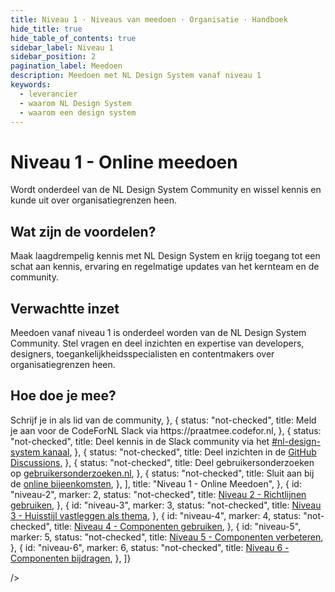 ```yaml
---
title: Niveau 1 · Niveaus van meedoen · Organisatie · Handboek
hide_title: true
hide_table_of_contents: true
sidebar_label: Niveau 1
sidebar_position: 2
pagination_label: Meedoen
description: Meedoen met NL Design System vanaf niveau 1
keywords:
  - leverancier
  - waarom NL Design System
  - waarom een design system
---
```



# Niveau 1 - Online meedoen

Wordt onderdeel van de NL Design System Community en wissel kennis en kunde uit over organisatiegrenzen heen.

## Wat zijn de voordelen?

Maak laagdrempelig kennis met
NL Design System en krijg toegang tot een schat aan kennis, ervaring en regelmatige updates van het kernteam en de community.

## Verwachtte inzet

Meedoen vanaf niveau 1 is onderdeel worden van de NL Design System Community. Stel vragen en deel inzichten en expertise van developers, designers, toegankelijkheidsspecialisten en contentmakers over organisatiegrenzen heen.

## Hoe doe je mee?

<div className="ma-theme">
  <Status
    steps={[
      {
        id: "niveau-1",
        marker: "1",
        status: "current",
        steps: [
          {
            status: "not-checked",
            title: <span><Link href="/community/sluit-je-aan">Schrijf je in</Link> als lid van de community</span>,
          },
          {
            status: "not-checked",
            title: <span>Meld je aan voor de CodeForNL Slack via <Link href="https://praatmee.codefor.nl">https://praatmee.codefor.nl</Link></span>,
          },
          {
            status: "not-checked",
            title: <span>Deel kennis in de Slack community via het <a href="https://codefornl.slack.com/archives/C7KDQRXMZ">#nl-design-system kanaal</a></span>,
          },
          {
            status: "not-checked",
            title: <span>Deel inzichten in de <a href="https://github.com/orgs/nl-design-system/discussions">GitHub Discussions</a></span>,
          },
          {
            status: "not-checked",
            title: <span>Deel gebruikersonderzoeken op <a href="https://gebruikersonderzoeken.nl">gebruikersonderzoeken.nl</a></span>,
          },
          {
            status: "not-checked",
            title: <span>Sluit aan bij de <a href="/community/events/overzicht/">online bijeenkomsten</a></span>,
          },
        ],
        title: "Niveau 1 - Online Meedoen",
      },
      {
        id: "niveau-2",
        marker: 2,
        status: "not-checked",
        title: <a href="/handboek/niveaus-van-meedoen/niveau-2/">Niveau 2 - Richtlijnen gebruiken</a>,
      },
      {
        id: "niveau-3",
        marker: 3,
        status: "not-checked",
        title: <a href="/handboek/niveaus-van-meedoen/niveau-3/">Niveau 3 - Huisstijl vastleggen als thema</a>,
      },
      {
        id: "niveau-4",
        marker: 4,
        status: "not-checked",
        title: <a href="/handboek/niveaus-van-meedoen/niveau-4/">Niveau 4 - Componenten gebruiken</a>,
      },
      {
        id: "niveau-5",
        marker: 5,
        status: "not-checked",
        title: <a href="/handboek/niveaus-van-meedoen/niveau-5/">Niveau 5 - Componenten verbeteren</a>,
      },
      {
        id: "niveau-6",
        marker: 6,
        status: "not-checked",
        title: <a href="/handboek/niveaus-van-meedoen/niveau-6/">Niveau 6 - Componenten bijdragen</a>,
      },
    ]}

/>

</div>
